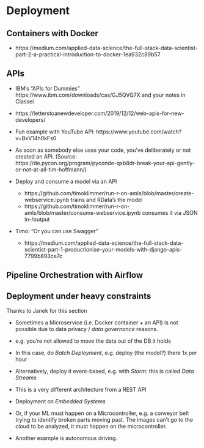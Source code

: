 # Deployment

## Containers with Docker

  - https://medium.com/applied-data-science/the-full-stack-data-scientist-part-2-a-practical-introduction-to-docker-1ea932c89b57

## APIs

- IBM's "APIs for Dummies" https://www.ibm.com/downloads/cas/GJ5QVQ7X and your notes in Classei
- https://letterstoanewdeveloper.com/2019/12/12/web-apis-for-new-developers/
- Fun example with YouTube API: https://www.youtube.com/watch?v=BxV14h0kFs0
- As soon as somebody else uses your code, you've deliberately or not created an API. (Source:  
  https://de.pycon.org/program/pyconde-qxb8dr-break-your-api-gently-or-not-at-all-tim-hoffmann/)
- Deploy and consume a model via an API
	 - https://github.com/timoklimmer/run-r-on-amls/blob/master/create-webservice.ipynb trains and RData's the model
	 - https://github.com/timoklimmer/run-r-on-amls/blob/master/consume-webservice.ipynb consumes it via JSON in-/output
- Timo: "Or you can use Swagger"

  - https://medium.com/applied-data-science/the-full-stack-data-scientist-part-1-productionise-your-models-with-django-apis-7799b893ce7c

## Pipeline Orchestration with Airflow

## Deployment under heavy constraints

Thanks to Janek for this section

- Sometimes a Microservice (i.e. Docker container + an API) is not possible due to data privacy / *data governance* reasons.
- e.g. you're not allowed to move the data out of the DB it holds
- In this case, do *Batch Deployment*, e.g. deploy (the model?) there 1x per hour 


- Alternatively, deploy it event-based, e.g. with *Storm*: this is called *Data Streams*
- This is a very different architecture from a REST API


- Deployment on *Embedded Systems*
- Or, if your ML must happen on a Microcontroller, e.g. a conveyor belt trying to identify broken parts moving past. The images can't go to the cloud to be analyzed, it must happen on the microcontroller. 
- Another example is autonomous driving.
